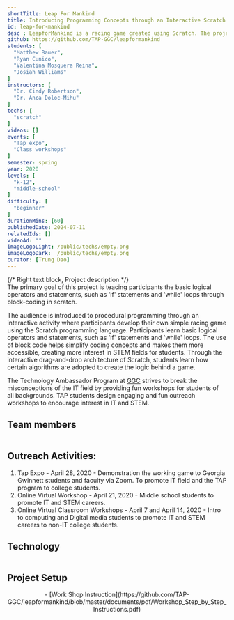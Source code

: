```yaml
---
shortTitle: Leap For Mankind
title: Introducing Programming Concepts through an Interactive Scratch Workshop
id: leap-for-mankind
desc : LeapforMankind is a racing game created using Scratch. The project aims to teach the concepts of "If statements" and "while loops" through block-coding in Scratch. This project was created through TAP (Technology Ambassador Program) at GGC (Georgia Gwinnett College) which aims to introduce the IT major to audiences that wouldn't have considered the IT field piror to their experience with a TAP workshop.
github: https://github.com/TAP-GGC/leapformankind
students: [
  "Matthew Bauer",
  "Ryan Cunico",
  "Valentina Mosquera Reina",
  "Josiah Williams"
]
instructors: [
  "Dr. Cindy Robertson",
  "Dr. Anca Doloc-Mihu"
] 
techs: [
  "scratch"
]
videos: []
events: [
  "Tap expo",
  "Class workshops"
]
semester: spring
year: 2020
levels: [
  "k-12",
  "middle-school"
] 
difficulty: [
  "beginner"
] 
durationMins: [60]
publishedDate: 2024-07-11
relatedIds: []
videoAd: ""
imageLogoLight: /public/techs/empty.png
imageLogoDark:  /public/techs/empty.png
curator: [Trung Dao]
---
```





{/* Right text block, Project description */}	
The primary goal of this project is teacing participants the basic logical operators and statements, such as 'if' statements and 'while' loops through block-coding in scratch.

The audience is introduced to procedural programming through an interactive activity where participants develop their own simple racing game using the Scratch programming language. Participants learn basic logical operators and statements, such as 'if' statements and 'while' loops.
The use of block code helps simplify coding concepts and makes them more accessible, creating more interest in STEM fields for students. Through the interactive drag-and-drop architecture of Scratch, students learn how certain algorithms are adopted to create the logic behind a game.

The Technology Ambassador Program at [GGC](http://www.ggc.edu/tap) strives to break the misconceptions of the IT field by providing fun workshops for students of all backgrounds. TAP students design engaging and fun outreach workshops to encourage interest in IT and STEM.


## Team members
<div style='text-align:center; display: flex; justify-content: center; font-size: 1.25em;'>
<Logo src={GroupPhoto1.src} alt="" />
<Logo src={GroupPhoto2.src} alt="" />
<Logo src={GroupPhoto3.src} alt="" />
</div>

## Outreach Activities:
1. Tap Expo - April 28, 2020 - Demonstration the working game to Georgia Gwinnett students and faculty via Zoom. To promote IT field and the TAP program to college students.
2. Online Virtual Workshop - April 21, 2020 - Middle school students to promote IT and STEM careers.
3. Online Virtual Classroom Workshops - April 7 and April 14, 2020 - Intro to computing and Digital media students to promote IT and STEM careers to non-IT college students.

 ## Technology
  <div style='text-align:center; display: flex; justify-content: center; font-size: 1.25em;'>
  <Logo src= {ScratchLogo.src} alt="Scracth" link="https://scratch.mit.edu/" />
  </div>

  ## Project Setup
<div style='text-align:center; justify-content: center; font-size: 1em; top-margin: 50px; bottom-margin: 100px; ' >
- [Work Shop Instruction](https://github.com/TAP-GGC/leapformankind/blob/master/documents/pdf/Workshop_Step_by_Step_Instructions.pdf)
<Clip src="v-GUbj7DMEE" showIframe={true}/>

</div>